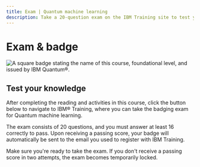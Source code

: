 ```yaml
---
title: Exam | Quantum machine learning
description: Take a 20-question exam on the IBM Training site to test your quantum machine learning skills and receive a badge through Credly.
---
```


# Exam & badge

![A square badge stating the name of this course, foundational level, and issued by IBM Quantum&reg;.](/learning/images/courses/quantum-machine-learning/exam/badge.avif)

## Test your knowledge

After completing the reading and activities in this course, click the button below to navigate to IBM&reg; Training, where you can take the badging exam for Quantum machine learning.

The exam consists of 20 questions, and you must answer at least 16 correctly to pass. Upon receiving a passing score, your badge will automatically be sent to the email you used to register with IBM Training.

Make sure you're ready to take the exam. If you don't receive a passing score in two attempts, the exam becomes temporarily locked.

<LaunchExamButton href="https://www.ibm.com/training/course/quantum-machine-learning-badge-quiz-DL46107G" />
